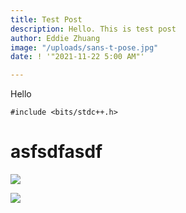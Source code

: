 ```yaml
---
title: Test Post
description: Hello. This is test post
author: Eddie Zhuang
image: "/uploads/sans-t-pose.jpg"
date: ! '"2021-11-22 5:00 AM"'

---
```

Hello

    #include <bits/stdc++.h>

# asfsdfasdf

![](/uploads/cat-girl.gif)

![](https://c.tenor.com/bpxgTKl8-okAAAAC/cat-girl-anime.gif)